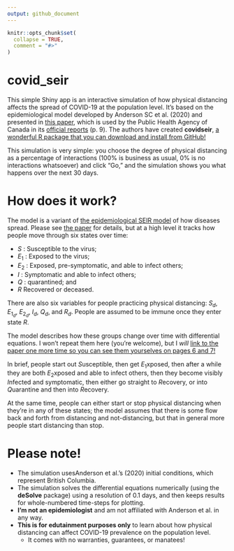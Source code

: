 ```yaml
---
output: github_document
---
```


<!-- README.md is generated from README.Rmd. Please edit that file -->

```r
knitr::opts_chunk$set(
  collapse = TRUE,
  comment = "#>"
)
```

# covid_seir

<!-- badges: start -->
<!-- badges: end -->

This simple Shiny app is an interactive simulation of how physical distancing affects the spread of COVID-19 at the population level. It's based on the epidemiological model developed by Anderson SC et al. (2020) and presented in [this paper](https://www.medrxiv.org/content/10.1101/2020.04.17.20070086v1.full.pdf), which is used by the Public Health Agency of Canada in its [official reports](https://www.canada.ca/content/dam/phac-aspc/documents/services/diseases-maladies/coronavirus-disease-covid-19/epidemiological-economic-research-data/update-covid-19-canada-epidemiology-modelling-20210115-en.pdf) (p. 9). The authors have created **covidseir**, [a wonderful R package that you can download and install from GitHub!](https://github.com/seananderson/covidseir)

This simulation is very simple: you choose the degree of physical distancing as a percentage of interactions (100% is business as usual, 0% is no interactions whatsoever) and click "Go," and the simulation shows you what happens over the next 30 days.

# How does it work?

The model is a variant of [the epidemiological SEIR model](https://en.wikipedia.org/wiki/Compartmental_models_in_epidemiology#The_SEIR_model) of how diseases spread. Please see [the paper](https://www.medrxiv.org/content/10.1101/2020.04.17.20070086v1.full.pdf) for details, but at a high level it tracks how people move through six states over time:

* $S$ : Susceptible to the virus;
* $E_1$ : Exposed to the virus;
* $E_2$ : Exposed, pre-symptomatic, and able to infect others;
* $I$ : Symptomatic and able to infect others;
* $Q$ : quarantined; and
* $R$ Recovered or deceased.

There are also six variables for people practicing physical distancing: $S_d$, $E_1_d$, $E_2_d$, $I_d$, $Q_d$, and $R_d$. People are assumed to be immune once they enter state $R$.

The model describes how these groups change over time with differential equations. I won't repeat them here (you're welcome), but I *will* [link to the paper one more time so you can see them yourselves on pages 6 and 7!](https://www.medrxiv.org/content/10.1101/2020.04.17.20070086v1.full.pdf)

In brief, people start out $S$usceptible, then get $E_1$xposed, then after a while they are both $E_2$xposed and able to infect others, then they become visibly $I$nfected and symptomatic, then either go straight to $R$ecovery, or into $Q$uarantine and then into $R$ecovery.

At the same time, people can either start or stop physical distancing when they're in any of these states; the model assumes that there is some flow back and forth from distancing and not-distancing, but that in general more people start distancing than stop.

# Please note!

* The simulation usesAnderson et al.'s (2020) initial conditions, which represent British Columbia.
* The simulation solves the differential equations  numerically (using the **deSolve** package) using a resolution of 0.1 days, and then keeps results for whole-numbered time-steps for plotting.
* **I'm not an epidemiologist** and am not affiliated with Anderson et al. in any way.
* **This is for edutainment purposes only** to learn about how physical distancing can affect COVID-19 prevalence on the population level.
  * It comes with no warranties, guarantees, or manatees!